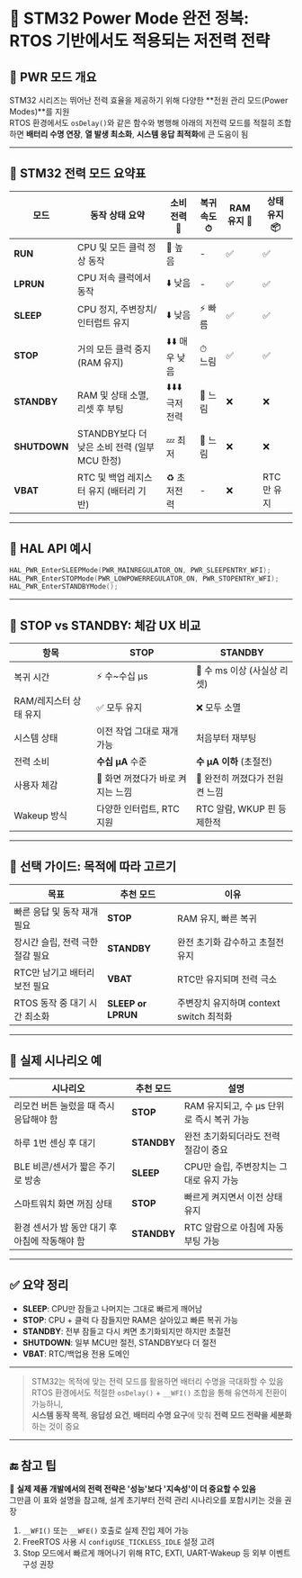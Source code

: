 # 🔌 STM32 Power Mode 완전 정복: RTOS 기반에서도 적용되는 저전력 전략

## 🧠 PWR 모드 개요

STM32 시리즈는 뛰어난 전력 효율을 제공하기 위해 다양한 **전원 관리 모드(Power Modes)**를 지원  
RTOS 환경에서도 `osDelay()`와 같은 함수와 병행해 아래의 저전력 모드를 적절히 조합하면 **배터리 수명 연장**, **열 발생 최소화**, **시스템 응답 최적화**에 큰 도움이 됨

---

## 🔋 STM32 전력 모드 요약표

| 모드       | 동작 상태 요약                            | 소비 전력 🔋 | 복귀 속도 ⏱ | RAM 유지 🧠 | 상태 유지 📦 |
|------------|-----------------------------------------|--------------|-------------|-------------|---------------|
| **RUN**    | CPU 및 모든 클럭 정상 동작                  | 🔼 높음       | -           | ✅           | ✅             |
| **LPRUN**  | CPU 저속 클럭에서 동작                     | ⬇️ 낮음       | -           | ✅           | ✅             |
| **SLEEP**  | CPU 정지, 주변장치/인터럽트 유지              | ⬇️ 낮음       | ⚡ 빠름       | ✅           | ✅             |
| **STOP**   | 거의 모든 클럭 중지 (RAM 유지)               | ⬇️⬇️ 매우 낮음  | ⏱ 느림       | ✅           | ✅             |
| **STANDBY**| RAM 및 상태 소멸, 리셋 후 부팅                 | ⬇️⬇️⬇️ 극저전력 | 🐢 느림       | ❌           | ❌             |
| **SHUTDOWN**| STANDBY보다 더 낮은 소비 전력 (일부 MCU 한정) | 💤 최저       | 🐢 느림       | ❌           | ❌             |
| **VBAT**   | RTC 및 백업 레지스터 유지 (배터리 기반)         | ♻️ 초저전력     | -           | ❌           | RTC만 유지      |

---

## 🧰 HAL API 예시

```c
HAL_PWR_EnterSLEEPMode(PWR_MAINREGULATOR_ON, PWR_SLEEPENTRY_WFI);
HAL_PWR_EnterSTOPMode(PWR_LOWPOWERREGULATOR_ON, PWR_STOPENTRY_WFI);
HAL_PWR_EnterSTANDBYMode();
```

---

## 🚦 STOP vs STANDBY: 체감 UX 비교

| 항목             | **STOP**             | **STANDBY**          |
| -------------- | -------------------- | -------------------- |
| 복귀 시간          | ⚡ 수\~수십 μs           | 🐢 수 ms 이상 (사실상 리셋)  |
| RAM/레지스터 상태 유지 | ✅ 모두 유지              | ❌ 모두 소멸              |
| 시스템 상태         | 이전 작업 그대로 재개 가능      | 처음부터 재부팅             |
| 전력 소비          | **수십 μA** 수준         | **수 μA 이하** (초절전)    |
| 사용자 체감         | 📱 화면 꺼졌다가 바로 켜지는 느낌 | 🔌 완전히 꺼졌다가 전원 켠 느낌  |
| Wakeup 방식      | 다양한 인터럽트, RTC 지원     | RTC 알람, WKUP 핀 등 제한적 |

---

## 🧠 선택 가이드: 목적에 따라 고르기

| 목표                  | 추천 모드              | 이유                           |
| ------------------- | ------------------ | ---------------------------- |
| 빠른 응답 및 동작 재개 필요    | **STOP**           | RAM 유지, 빠른 복귀                |
| 장시간 슬립, 전력 극한 절감 필요 | **STANDBY**        | 완전 초기화 감수하고 초절전 유지           |
| RTC만 남기고 배터리 보전 필요  | **VBAT**           | RTC만 유지되며 전력 극소              |
| RTOS 동작 중 대기 시간 최소화 | **SLEEP or LPRUN** | 주변장치 유지하며 context switch 최적화 |

---

## 📱 실제 시나리오 예

| 시나리오                        | 추천 모드       | 설명                          |
| --------------------------- | ----------- | --------------------------- |
| 리모컨 버튼 눌렀을 때 즉시 응답해야 함      | **STOP**    | RAM 유지되고, 수 μs 단위로 즉시 복귀 가능 |
| 하루 1번 센싱 후 대기               | **STANDBY** | 완전 초기화되더라도 전력 절감이 중요        |
| BLE 비콘/센서가 짧은 주기로 방송        | **SLEEP**   | CPU만 슬립, 주변장치는 그대로 유지 가능    |
| 스마트워치 화면 꺼짐 상태              | **STOP**    | 빠르게 켜지면서 이전 상태 유지           |
| 환경 센서가 밤 동안 대기 후 아침에 작동해야 함 | **STANDBY** | RTC 알람으로 아침에 자동 부팅 가능       |

---

## ✅ 요약 정리

* **SLEEP**: CPU만 잠들고 나머지는 그대로 빠르게 깨어남
* **STOP**: CPU + 클럭 다 잠들지만 RAM은 살아있고 빠른 복귀 가능
* **STANDBY**: 전부 잠들고 다시 켜면 초기화되지만 하지만 초절전
* **SHUTDOWN**: 일부 MCU만 절전, STANDBY보다 더 절전
* **VBAT**: RTC/백업용 전용 도메인

---

> STM32는 목적에 맞는 전력 모드를 활용하면 배터리 수명을 극대화할 수 있음  
> RTOS 환경에서도 적절한 `osDelay()` + `__WFI()` 조합을 통해 유연하게 전환이 가능하니,  
> **시스템 동작 목적**, **응답성 요건**, **배터리 수명 요구**에 맞춰 **전력 모드 전략을 세분화**하는 것이 중요

---

## 🔚 참고 팁

💬 **실제 제품 개발에서의 전력 전략은 '성능'보다 '지속성'이 더 중요할 수 있음**  
그만큼 이 표와 설명을 참고해, 설계 초기부터 전력 관리 시나리오를 포함시키는 것을 권장

1. `__WFI()` 또는 `__WFE()` 호출로 실제 진입 제어 가능
2. FreeRTOS 사용 시 `configUSE_TICKLESS_IDLE` 설정 고려
3. Stop 모드에서 빠르게 깨어나기 위해 RTC, EXTI, UART-Wakeup 등 외부 이벤트 구성 권장
